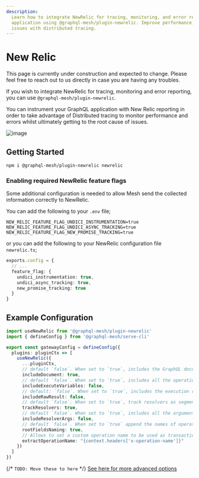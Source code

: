 ```yaml
---
description:
  Learn how to integrate NewRelic for tracing, monitoring, and error reporting in your GraphQL
  application using @graphql-mesh/plugin-newrelic. Improve performance, track resolvers, and debug
  issues with distributed tracing.
---
```


# New Relic


<Callout>
  This page is currently under construction and expected to change. Please feel free to reach out to
  us directly in case you are having any troubles.
</Callout>

If you wish to integrate NewRelic for tracing, monitoring and error reporting, you can use
`@graphql-mesh/plugin-newrelic`.

You can instrument your GraphQL application with New Relic reporting in order to take advantage of
Distributed tracing to monitor performance and errors whilst ultimately getting to the root cause of
issues.

![image](https://user-images.githubusercontent.com/20847995/188124061-f824e446-634c-485c-9021-392ee52c3594.png)

## Getting Started

```sh npm2yarn
npm i @graphql-mesh/plugin-newrelic newrelic
```

### Enabling required NewRelic feature flags

Some additional configuration is needed to allow Mesh send the collected information correctly to
NewRelic.

You can add the following to your `.env` file;

```shell filename=".env"
NEW_RELIC_FEATURE_FLAG_UNDICI_INSTRUMENTATION=true
NEW_RELIC_FEATURE_FLAG_UNDICI_ASYNC_TRACKING=true
NEW_RELIC_FEATURE_FLAG_NEW_PROMISE_TRACKING=true
```

or you can add the following to your NewRelic configuration file `newrelic.ts`;

```ts filename="newrelic.ts"
exports.config = {
  // ...
  feature_flag: {
    undici_instrumentation: true,
    undici_async_tracking: true,
    new_promise_tracking: true
  }
}
```

## Example Configuration

```ts filename="mesh.config.ts"
import useNewRelic from '@graphql-mesh/plugin-newrelic'
import { defineConfig } from '@graphql-mesh/serve-cli'

export const gatewayConfig = defineConfig({
  plugins: pluginCtx => [
    useNewRelic({
      ...pluginCtx,
      // default `false`. When set to `true`, includes the GraphQL document defining the operations and fragments
      includeDocument: true,
      // default `false`. When set to `true`, includes all the operation variables with their values
      includeExecuteVariables: false,
      // default: `false`. When set to `true`, includes the execution result
      includeRawResult: false,
      // default `false`. When set to `true`, track resolvers as segments to monitor their performance
      trackResolvers: true,
      // default `false`. When set to `true`, includes all the arguments passed to resolvers with their values
      includeResolverArgs: false,
      // default `false`. When set to `true` append the names of operation root fields to the transaction name
      rootFieldsNaming: true,
      // Allows to set a custom operation name to be used as transaction name and attribute
      extractOperationName: "{context.headers['x-operation-name']}"
    })
  ]
})
```

{/* `TODO: Move these to here` */}
[See here for more advanced options](https://github.com/n1ru4l/envelop/blob/main/packages/plugins/newrelic/README.md#agent-configuration)
